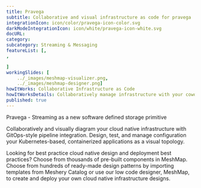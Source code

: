 ---title: Pravega  subtitle: Collaborative and visual infrastructure as code for pravegaintegrationIcon: icon/color/pravega-icon-color.svgdarkModeIntegrationIcon: icon/white/pravega-icon-white.svgdocURL: category: subcategory: Streaming & MessagingfeatureList: [,,]workingSlides: [    ../_images/meshmap-visualizer.png,    ../_images/meshmap-designer.png]howItWorks: Collaborative Infrastructure as CodehowItWorksDetails: Collaboratively manage infrastructure with your coworkers synchronously sharing the same designs.published: true---<p>    Pravega - Streaming as a new software defined storage primitive</p><p>    Collaboratively and visually diagram your cloud native infrastructure with GitOps-style pipeline integration. Design, test, and manage configuration your Kubernetes-based, containerized applications as a visual topology.</p><p>    Looking for best practice cloud native design and deployment best practices? Choose from thousands of pre-built components in MeshMap. Choose from hundreds of ready-made design patterns by importing templates from Meshery Catalog or use our low code designer, MeshMap, to create and deploy your own cloud native infrastructure designs.</p>